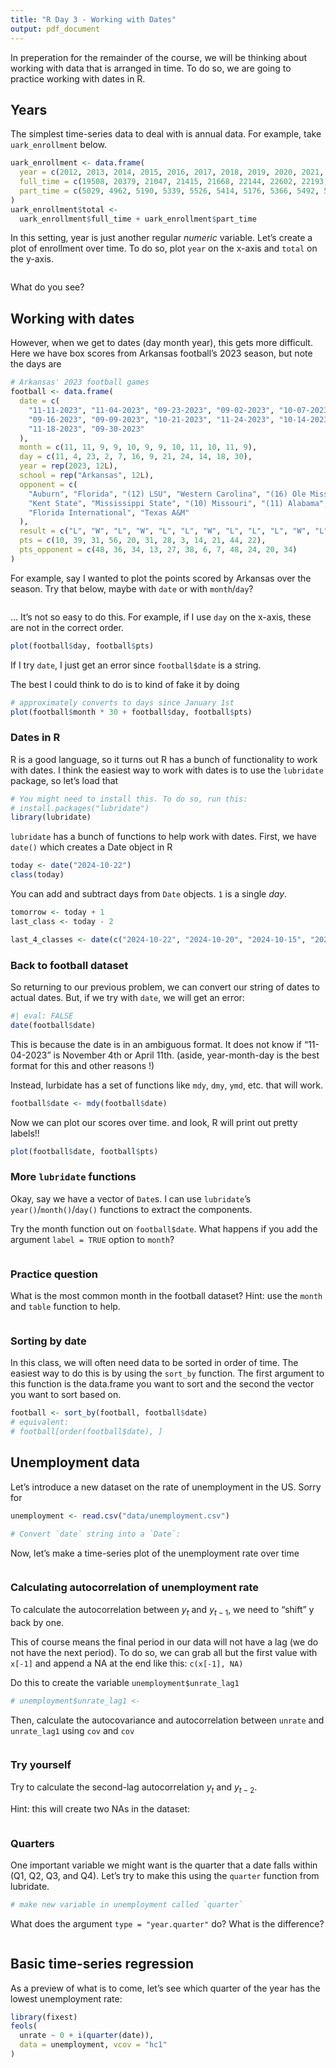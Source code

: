 ```yaml
---
title: "R Day 3 - Working with Dates"
output: pdf_document
---
```


In preperation for the remainder of the course, we will be thinking about working with data that is arranged in time. 
To do so, we are going to practice working with dates in R.

## Years

The simplest time-series data to deal with is annual data. For example, take `uark_enrollment` below.

```r
uark_enrollment <- data.frame(
  year = c(2012, 2013, 2014, 2015, 2016, 2017, 2018, 2019, 2020, 2021, 2022, 2023, 2024),
  full_time = c(19508, 20379, 21047, 21415, 21668, 22144, 22602, 22193, 22070, 23282, 25214, 28426, 29886),
  part_time = c(5029, 4962, 5190, 5339, 5526, 5414, 5176, 5366, 5492, 5786, 5722, 3714, 3724)
)
uark_enrollment$total <-
  uark_enrollment$full_time + uark_enrollment$part_time
```

In this setting, year is just another regular *numeric* variable. 
Let's create a plot of enrollment over time. To do so, plot `year` on the x-axis and `total` on the y-axis.

```r

```

What do you see?

## Working with dates

However, when we get to dates (day month year), this gets more difficult. 
Here we have box scores from Arkansas football's 2023 season, but note the days are 

```r
# Arkansas' 2023 football games
football <- data.frame(
  date = c(
    "11-11-2023", "11-04-2023", "09-23-2023", "09-02-2023", "10-07-2023",
    "09-16-2023", "09-09-2023", "10-21-2023", "11-24-2023", "10-14-2023",
    "11-18-2023", "09-30-2023"
  ),
  month = c(11, 11, 9, 9, 10, 9, 9, 10, 11, 10, 11, 9),
  day = c(11, 4, 23, 2, 7, 16, 9, 21, 24, 14, 18, 30),
  year = rep(2023, 12L),
  school = rep("Arkansas", 12L),
  opponent = c(
    "Auburn", "Florida", "(12) LSU", "Western Carolina", "(16) Ole Miss", "BYU",
    "Kent State", "Mississippi State", "(10) Missouri", "(11) Alabama",
    "Florida International", "Texas A&M"
  ),
  result = c("L", "W", "L", "W", "L", "L", "W", "L", "L", "L", "W", "L"),
  pts = c(10, 39, 31, 56, 20, 31, 28, 3, 14, 21, 44, 22),
  pts_opponent = c(48, 36, 34, 13, 27, 38, 6, 7, 48, 24, 20, 34)
)
```

For example, say I wanted to plot the points scored by Arkansas over the season. 
Try that below, maybe with `date` or with `month`/`day`?

```r

```








... It's not so easy to do this. For example, if I use `day` on the x-axis, these are not in the correct order.

```r
plot(football$day, football$pts)
```

If I try `date`, I just get an error since `football$date` is a string.

The best I could think to do is to kind of fake it by doing 

```r
# approximately converts to days since January 1st
plot(football$month * 30 + football$day, football$pts)
```


### Dates in R 

R is a good language, so it turns out R has a bunch of functionality to work with dates. 
I think the easiest way to work with dates is to use the `lubridate` package, so let's load that 

```r
# You might need to install this. To do so, run this:
# install.packages("lubridate")
library(lubridate)
```

`lubridate` has a bunch of functions to help work with dates. 
First, we have `date()` which creates a Date object in R
```r
today <- date("2024-10-22")
class(today)
```

You can add and subtract days from `Date` objects. `1` is a single *day*.
```r
tomorrow <- today + 1
last_class <- today - 2
```

```r
last_4_classes <- date(c("2024-10-22", "2024-10-20", "2024-10-15", "2024-10-13"))
```


### Back to football dataset

So returning to our previous problem, we can convert our string of dates to actual dates.
But, if we try with `date`, we will get an error:
```r
#| eval: FALSE
date(football$date)
```

This is because the date is in an ambiguous format. It does not know if "11-04-2023" is November 4th or April 11th. (aside, year-month-day is the best format for this and other reasons !)

Instead, lurbidate has a set of functions like `mdy`, `dmy`, `ymd`, etc. that will work.
```r
football$date <- mdy(football$date)
```

Now we can plot our scores over time. and look, R will print out pretty labels!!
```r
plot(football$date, football$pts)
```



### More `lubridate` functions

Okay, say we have a vector of `Date`s. I can use `lubridate`'s `year()`/`month()`/`day()` functions to extract the components.

Try the month function out on `football$date`. 
What happens if you add the argument `label = TRUE` option to `month`?
```r

```


### Practice question

What is the most common month in the football dataset? 
Hint: use the `month` and `table` function to help.

```r

```



### Sorting by date

In this class, we will often need data to be sorted in order of time. 
The easiest way to do this is by using the `sort_by` function. 
The first argument to this function is the data.frame you want to sort and the second the vector you want to sort based on.
```r
football <- sort_by(football, football$date)
# equivalent:
# football[order(football$date), ]
```


## Unemployment data

Let's introduce a new dataset on the rate of unemployment in the US. Sorry for 

```r
unemployment <- read.csv("data/unemployment.csv")

# Convert `date` string into a `Date`:

```


Now, let's make a time-series plot of the unemployment rate over time
```r

```


### Calculating autocorrelation of unemployment rate

To calculate the autocorrelation between $y_{t}$ and $y_{t-1}$, we need to "shift" y back by one.

This of course means the final period in our data will not have a lag (we do not have the next period). 
To do so, we can grab all but the first value with `x[-1]` and append a NA at the end like this: `c(x[-1], NA)`

Do this to create the variable `unemployment$unrate_lag1`

```r
# unemployment$unrate_lag1 <- 
```


Then, calculate the autocovariance and autocorrelation between `unrate` and `unrate_lag1` using `cov` and `cov`

```r

```

### Try yourself

Try to calculate the second-lag autocorrelation $y_{t}$ and $y_{t-2}$.

Hint: this will create two NAs in the dataset:

```r

```



### Quarters

One important variable we might want is the quarter that a date falls within (Q1, Q2, Q3, and Q4). Let's try to make this using the `quarter` function from lubridate.

```r
# make new variable in unemployment called `quarter`

```


What does the argument `type = "year.quarter"` do? What is the difference?

```r

```


## Basic time-series regression

As a preview of what is to come, let's see which quarter of the year has the lowest unemployment rate:

```r
library(fixest)
feols(
  unrate ~ 0 + i(quarter(date)),
  data = unemployment, vcov = "hc1"
)
```













